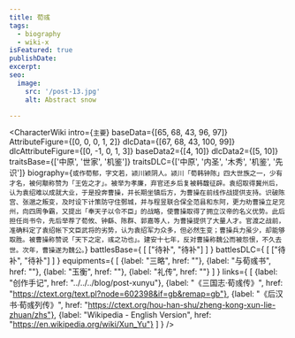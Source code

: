 ```yaml
---
title: 荀彧
tags:
  - biography
  - wiki-x
isFeatured: true
publishDate:
excerpt:
seo:
  image:
    src: '/post-13.jpg'
    alt: Abstract snow

---
```



<CharacterWiki
  intro={`主要`}
  baseData={[65, 68, 43, 96, 97]}
  AttributeFigure={[0, 0, 0, 1, 2]}
  dlcData={[67, 68, 43, 100, 99]}
  dlcAttributeFigure={[0, -1, 0, 1, 3]}
  baseData2={[4, 10]}
  dlcData2={[5, 10]}
  traitsBase={['中原', '世家', '机鉴']}
  traitsDLC={['中原', '内圣', '木秀', '机鉴', '先识']}
  biography={`或作荀郁，字文若，颍川颖阴人。颍川「荀韩钟陈」四大世族之一，少有才名，被何颙称赞为「王佐之才」。被举为孝廉，弃官还乡后复被韩馥征辟。袁绍取得冀州后，认为袁绍难以成就大业，于是投奔曹操，并长期坐镇后方，为曹操在前线作战提供支持。识破陈宫、张邈之叛变，及时设下计策防守住鄄城，并与程昱联合保全范县和东阿，更力劝曹操立足兖州，向四周争霸，又提出「奉天子以令不臣」的战略，使曹操取得了拥立汉帝的名义优势。此后担任尚书令，先后举荐了荀攸、钟繇、陈群、郭嘉等人，为曹操提供了大量人才。官渡之战前，准确料定了袁绍帐下文臣武将的劣势，认为袁绍军力众多，但必然生变；曹操兵力虽少，却能够取胜。被曹操称赞说「天下之定，彧之功也」。建安十七年，反对曹操称魏公而被怨恨，不久去世。次年，曹操遂为魏公。`}
  battlesBase={
    [
      ["待补", "待补"]
    ]
  }
  battlesDLC={
    [
      ["待补", "待补"]
    ]
  }
  equipments={
    [
      {label: "三略", href: ""},
      {label: "与荀彧书", href: ""},
      {label: "玉衡", href: ""},
      {label: "礼传", href: ""}
    ]
  }
  links={
    [
      {label: "创作手记", href: "../../../blog/post-xunyu"},
      {label: "《三国志·荀彧传》", href: "https://ctext.org/text.pl?node=602398&if=gb&remap=gb"},
      {label: "《后汉书·荀彧列传》", href: "https://ctext.org/hou-han-shu/zheng-kong-xun-lie-zhuan/zhs"},
      {label: "Wikipedia - English Version", href: "https://en.wikipedia.org/wiki/Xun_Yu"}
    ]
  }
/>
